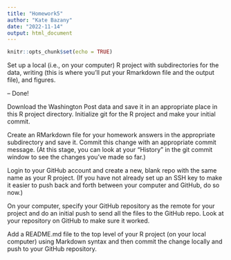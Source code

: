 ```yaml
---
title: "Homework5"
author: "Kate Bazany"
date: "2022-11-14"
output: html_document
---
```


```r
knitr::opts_chunk$set(echo = TRUE)
```

Set up a local (i.e., on your computer) R project with subdirectories for the data, writing (this is where you’ll put your Rmarkdown file and the output file), and figures.

-- Done!

Download the Washington Post data and save it in an appropriate place in this R project directory.
Initialize git for the R project and make your initial commit.

Create an RMarkdown file for your homework answers in the appropriate subdirectory and save it. Commit this change with an appropriate commit message. (At this stage, you can look at your “History” in the git commit window to see the changes you’ve made so far.)

Login to your GitHub account and create a new, blank repo with the same name as your R project. (If you have not already set up an SSH key to make it easier to push back and forth between your computer and GitHub, do so now.)

On your computer, specify your GitHub repository as the remote for your project and do an initial push to send all the files to the GitHub repo. Look at your repository on GitHub to make sure it worked.

Add a README.md file to the top level of your R project (on your local computer) using Markdown syntax and then commit the change locally and push to your GitHub repository.



